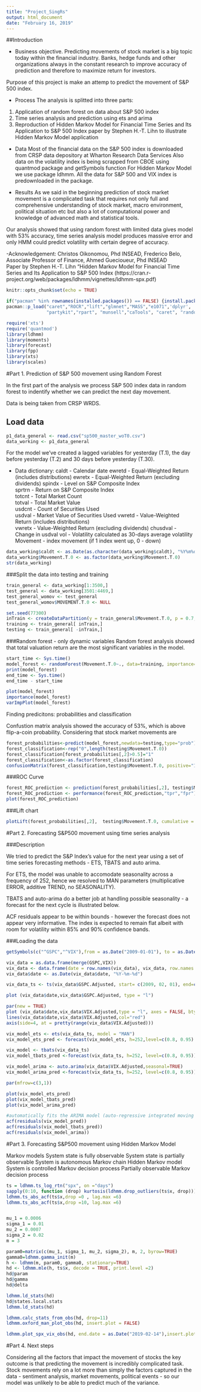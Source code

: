 ---
title: "Project_SingRs"
output: html_document
date: "February 16, 2019"
---

##Introduction

- Business objective. 
Predicting movements of stock market is a big topic today within the financial industry. Banks, hedge funds and other organizations always in the constant research to improve accuracy of prediction and therefore to maximize return for investors.

Purpose of this project is make an attemp to predict the movement of S&P 500 index. 

- Process
The analysis is splitted into three parts:
1) Application of random forest on data about S&P 500 index
2) Time series analysis and prediction using ets and arima
3) Reproduction of Hidden Markov Model for Financial Time Series and Its Application to S&P 500 Index paper by Stephen H.-T. Lihn to illustrate Hidden Markov Model application

- Data
Most of the financial data on the S&P 500 index is downloaded from CRSP data depository at Wharton Research Data Services
Also data on the volatility index is being scrapped from CBOE using quantmod package and getSymbols function
For Hidden Markov Model we use package ldhmm. All the data for S&P 500 and VIX index is predownloaded in the package.  

- Results
As we said in the beginning prediction of stock market movement is a complicated task that requires not only  full and comprehensive understanding of stock market, macro environment, political situation etc but also a lot of computational power and knowledge of advanced math and statistical tools. 

Our analysis showed that using random forest with limited data gives model with 53% accuracy, time series analysis model produces massive error and only HMM could predict volatility with certain degree of accuracy.  

-Acknowledgement: 
Christos Oikonomou, Phd INSEAD, Frederico Belo, Associate Professor of Finance, Ahmed Guecioueur, Phd INSEAD  
Paper by Stephen H.-T. Lihn "Hidden Markov Model for Financial Time Series and Its Application to S&P 500 Index (https://cran.r-project.org/web/packages/ldhmm/vignettes/ldhmm-spx.pdf)


```{r setup, include=FALSE, warning=FALSE}
knitr::opts_chunk$set(echo = TRUE)
```

```{r, echo=FALSE}
if("pacman" %in% rownames(installed.packages()) == FALSE) {install.packages("pacman")}
pacman::p_load("caret","ROCR","lift","glmnet","MASS","e1071",'dplyr',
               "partykit","rpart", "munsell","caTools", "caret", "randomForest") 

require('xts')
require('quantmod')
library(ldhmm)
library(moments)
library(forecast)
library(fpp)
library(xts)
library(scales)
```

#Part 1. Prediction of S&P 500 movement using Random Forest 

In the first part of the analysis we process S&P 500 index data in random forest to indentify whether we can predict the next day movement. 

Data is being taken from CRSP WRDS.

## Load data
```{r data_loading}
p1_data_general <- read.csv("sp500_master_woT0.csv")
data_working <- p1_data_general
```

For the model we've created a lagged variables for yesterday (T.1), the day before yesterday (T.2) and 30 days before yesterday (T.30). 

- Data dictionary:
сaldt - Calendar date
ewretd - Equal-Weighted Return (includes distributions)	
ewretx -	Equal-Weighted Return (excluding dividends)	
spindx -	Level on S&P Composite Index	
sprtrn -	Return on S&P Composite Index	
totcnt -	Total Market Count	
totval -	Total Market Value	
usdcnt -	Count of Securities Used	
usdval -	Market Value of Securities Used	
vwretd -	Value-Weighted Return (includes distributions)	
vwretx -	Value-Weighted Return (excluding dividends)
chusdval - Change in usdval
vol - Volatility calculated as 30-days average volatility
Movement - index movement (if 1 index went up, 0 - down)

```{r data_split_cleaning}
data_working$caldt <- as.Date(as.character(data_working$caldt), "%Y%m%d")
data_working$Movement.T.0 <- as.factor(data_working$Movement.T.0)
str(data_working)
```

###Split the data into testing and training
```{r data_split_cleaning}
train_general <- data_working[1:3500,]
test_general <- data_working[3501:4469,]
test_general_womov <- test_general
test_general_womov$MOVEMENT.T.0 <- NULL

set.seed(77300) 
inTrain <- createDataPartition(y = train_general$Movement.T.0, p = 0.7, list = FALSE)
training <- train_general[ inTrain,]
testing <- train_general[ -inTrain,]
```

###Random forest - only dynamic variables
Random forest analysis showed that total valuation return are the most significant variables in the model. 

```{r random_forest}
start_time <- Sys.time()
model_forest <- randomForest(Movement.T.0~., data=training, importance=TRUE, proximity=TRUE,  type="classification")
print(model_forest)
end_time <- Sys.time()
end_time - start_time

plot(model_forest)
importance(model_forest)
varImpPlot(model_forest)
```


Finding predicitons: probabilities and classification

Confustion matrix analysis showed the accuracy of 53%, which is above flip-a-coin probability. Considering that stock market movements are 

```{r rf_predictions}
forest_probabilities<-predict(model_forest,newdata=testing,type="prob") 
forest_classification<-rep("0",length(testing$Movement.T.0))
forest_classification[forest_probabilities[,2]>0.5]="1"
forest_classification<-as.factor(forest_classification)
confusionMatrix(forest_classification,testing$Movement.T.0, positive="1")
```

###ROC Curve
```{r rf_roc}
forest_ROC_prediction <- prediction(forest_probabilities[,2], testing$Movement.T.0)
forest_ROC_prediction <- performance(forest_ROC_prediction,"tpr","fpr")
plot(forest_ROC_prediction)
```

###Lift chart
```{r rf_lift}
plotLift(forest_probabilities[,2],  testing$Movement.T.0, cumulative = TRUE, n.buckets = 10)
```


#Part 2. Forecasting S&P500 movement using time series analysis

###Description 

We tried to predict the S&P Index's value for the next year using a set of time series forecasting methods - ETS, TBATS and auto arima.

For ETS, the model was unable to accomodate seasonality across a frequency of 252, hence we resolved to MAN parameters (multiplicative ERROR, additive TREND, no SEASONALITY).

TBATS and auto-arima do a better job at handling possible seasonality - a forecast for the next cycle is illustrated below.

ACF residuals appear to be within bounds - however the forecast does not appear very informative. The index is expected to remain flat albeit with room for volatility within 85% and 90% confidence bands.

###Loading the data
```{r p2_dataloading}
getSymbols(c("^GSPC","^VIX"),from = as.Date("2009-01-01"), to = as.Date("2019-02-14"))

vix_data = as.data.frame(merge(GSPC,VIX))
vix_data <- data.frame(date = row.names(vix_data), vix_data, row.names = NULL)
vix_data$date <- as.Date(vix_data$date, "%Y-%m-%d")

vix_data_ts <- ts(vix_data$GSPC.Adjusted, start= c(2009, 02, 01), end=c(2019,2,13), frequency=252)

plot (vix_data$date,vix_data$GSPC.Adjusted, type = "l")

par(new = TRUE)
plot (vix_data$date,vix_data$VIX.Adjusted,type = "l", axes = FALSE, bty = "n", xlab = "", ylab = "")
lines(vix_data$date,vix_data$VIX.Adjusted,col="red")
axis(side=4, at = pretty(range(vix_data$VIX.Adjusted)))
```



```{r time_series_analysis}
vix_model_ets <- ets(vix_data_ts, model = "MAN")
vix_model_ets_pred <- forecast(vix_model_ets, h=252,level=c(0.8, 0.95) )

vix_model <- tbats(vix_data_ts)
vix_model_tbats_pred <-forecast(vix_data_ts, h=252, level=c(0.8, 0.95))

vix_model_arima <- auto.arima(vix_data$VIX.Adjusted,seasonal=TRUE)
vix_model_arima_pred <-forecast(vix_data_ts, h=252, level=c(0.8, 0.95))

par(mfrow=c(3,1))

plot(vix_model_ets_pred)
plot(vix_model_tbats_pred)
plot(vix_model_arima_pred)

#automatically fits the ARIMA model (auto-regressive integrated moving average)
acf(residuals(vix_model_pred))
acf(residuals(vix_model_tbats_pred))
acf(residuals(vix_model_arima))

```



#Part 3. Forecasting S&P500 movement using Hidden Markov Model 

Markov models
System state is fully observable	System state is partially observable
System is autonomous	Markov chain	Hidden Markov model
System is controlled	Markov decision process	Partially observable Markov decision process



```{r hmm, echo=FALSE}
ts = ldhmm.ts_log_rtn("spx", on ="days")
sapply(0:10, function (drop) kurtosis(ldhmm.drop_outliers(ts$x, drop)))
ldhmm.ts_abs_acf(ts$x,drop =0 , lag.max =6)
ldhmm.ts_abs_acf(ts$x,drop =10, lag.max =6)


mu_1 = 0.0006
sigma_1 = 0.01
mu_2 = 0.0007
sigma_2 = 0.02
m = 3

param0=matrix(c(mu_1, sigma_1, mu_2, sigma_2), m, 2, byrow=TRUE)
gamma0=ldhmm.gamma_init(m)
h <- ldhmm(m, param0, gamma0, stationary=TRUE)
hd <- ldhmm.mle(h, ts$x, decode = TRUE, print.level =2)
hd@param
hd@gamma
hd@delta

ldhmm.ld_stats(hd)
hd@states.local.stats
ldhmm.ld_stats(hd)
```

```{r hmm_2}

ldhmm.calc_stats_from_obs(hd, drop=11)
ldhmm.oxford_man_plot_obs(hd, insert.plot = FALSE)


```

```{r hmm_3}
ldhmm.plot_spx_vix_obs(hd, end.date = as.Date("2019-02-14"),insert.plot = FALSE)

```


#Part 4. Next steps

Considering all the factors that impact the movement of stocks the key outcome is that predicting the movement is incredibly complicated task. Stock movements rely on a lot more than simply the factors captured in the data - sentiment analysis, market movements, political events - so our model was unlikely to be able to predict much of the variance.


